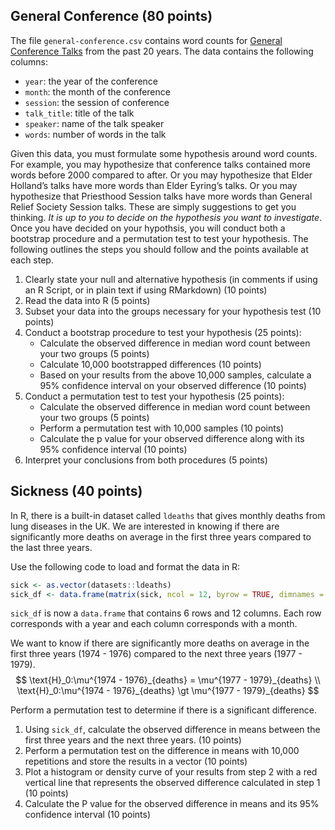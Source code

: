 ## General Conference (80 points)
The file `general-conference.csv` contains word counts for [General Conference
Talks](https://www.lds.org/general-conference?lang=eng) from the past 20 years.
The data contains the following columns:

  + `year`: the year of the conference
  + `month`: the month of the conference
  + `session`: the session of conference
  + `talk_title`: title of the talk
  + `speaker`: name of the talk speaker
  + `words`: number of words in the talk

Given this data, you must formulate some hypothesis around word counts. For
example, you may hypothesize that conference talks contained more words before
2000 compared to after. Or you may hypothesize that Elder Holland's talks have
more words than Elder Eyring's talks. Or you may hypothesize that Priesthood
Session talks have more words than General Relief Society Session talks. These
are simply suggestions to get you thinking. *It is up to you to decide on the
hypothesis you want to investigate*. Once you have decided on your hypothsis,
you will conduct both a bootstrap procedure and a permutation test to test your
hypothesis. The following outlines the steps you should follow and the points
available at each step.

1. Clearly state your null and alternative hypothesis (in comments if using an R
Script, or in plain text if using RMarkdown) (10 points)
2. Read the data into R (5 points)
3. Subset your data into the groups necessary for your hypothesis test (10
points)
3. Conduct a bootstrap procedure to test your hypothesis (25 points):
    + Calculate the observed difference in median word count between your two
    groups (5 points)
    + Calculate 10,000 bootstrapped differences (10 points)
    + Based on your results from the above 10,000 samples, calculate a 95%
    confidence interval on your observed difference (10 points)
4. Conduct a permutation test to test your hypothesis (25 points):
    + Calculate the observed difference in median word count between your two
    groups (5 points)
    + Perform a permutation test with 10,000 samples (10 points)
    + Calculate the p value for your observed difference along with its 95%
    confidence interval (10 points)
5. Interpret your conclusions from both procedures (5 points)

## Sickness (40 points)
In R, there is a built-in dataset called `ldeaths` that gives monthly deaths
from lung diseases in the UK. We are interested in knowing if there are
significantly more deaths on average in the first three years compared to the 
last three years.

Use the following code to load and format the data in R:
```r
sick <- as.vector(datasets::ldeaths)
sick_df <- data.frame(matrix(sick, ncol = 12, byrow = TRUE, dimnames = list(1974:1979, month.abb)))
```

`sick_df` is now a `data.frame` that contains 6 rows and 12 columns. Each row
corresponds with a year and each column corresponds with a month.

We want to know if there are significantly more deaths on average in the first
three years (1974 - 1976) compared to the next three years (1977 - 1979).
$$
\text{H}_0:\mu^{1974 - 1976}_{deaths} = \mu^{1977 - 1979}_{deaths} \\
\text{H}_0:\mu^{1974 - 1976}_{deaths} \gt \mu^{1977 - 1979}_{deaths}
$$

Perform a permutation test to determine if there is a significant difference.

1. Using `sick_df`, calculate the observed difference in means between the first
three years and the next three years. (10 points)
2. Perform a permutation test on the difference in means with 10,000 repetitions
and store the results in a
vector (10 points)
3. Plot a histogram or density curve of your results from step 2 with a red
vertical line that represents the observed difference calculated in step 1 (10
points)
4. Calculate the P value for the observed difference in means and its 95%
confidence interval (10 points)

